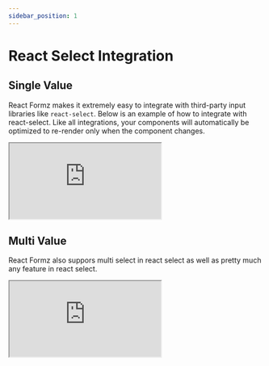 ```yaml
---
sidebar_position: 1
---
```


# React Select Integration

## Single Value

React Formz makes it extremely easy to integrate with third-party input libraries like `react-select`.
Below is an example of how to integrate with react-select. Like all integrations, your components will automatically
be optimized to re-render only when the component changes.

<iframe
  src="https://codesandbox.io/embed/zerry-react-formz-integration-react-select-i21xr2?fontsize=14&hidenavigation=1&theme=dark"
  style={{ width: "100%", height: 700 }}
  title="zerry-react-formz-integration-react-select"
  allow="accelerometer; ambient-light-sensor; camera; encrypted-media; geolocation; gyroscope; hid; microphone; midi; payment; usb; vr; xr-spatial-tracking"
  sandbox="allow-forms allow-modals allow-popups allow-presentation allow-same-origin allow-scripts"
></iframe>

## Multi Value

React Formz also suppors multi select in react select as well as pretty much any feature in react select.

<iframe src="https://codesandbox.io/embed/zerry-react-formz-integration-react-select-multi-5ulv98?fontsize=14&hidenavigation=1&theme=dark"
  style={{ width: "100%", height: 700 }}
     title="zerry-react-formz-integration-react-select-multi"
     allow="accelerometer; ambient-light-sensor; camera; encrypted-media; geolocation; gyroscope; hid; microphone; midi; payment; usb; vr; xr-spatial-tracking"
     sandbox="allow-forms allow-modals allow-popups allow-presentation allow-same-origin allow-scripts"
   ></iframe>

